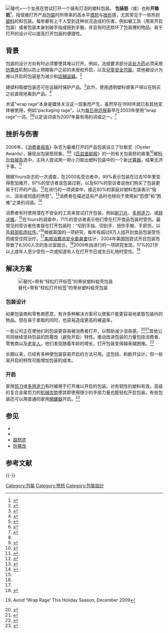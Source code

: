 [[File:Wrap_Rage_Example.jpg|替代=一个女孩在尝试打开一个装有灯泡的塑料包装。]]
'''包装怒'''（{{lang-en|Wrap rage}}或{{lang|en|package rage}}）也称'''开箱怒'''<ref>{{cite web|author1=中国日报网|title=英语热词：收到快递后打不开时的“包装怒”|url=http://edu.qq.com/a/20141112/017529.htm|website=腾讯教育|accessdate=2017-01-02|archive-date=2017-01-03|archive-url=https://web.archive.org/web/20170103012321/http://edu.qq.com/a/20141112/017529.htm|dead-url=no}}</ref>，指很难打开产品[[包裝|包裝]]时所带来的高水平[[憤怒|憤怒]]与[[挫折|挫折]]感，尤其常见于一些热封[[塑料|塑料]]的{{tsl|en|Blister pack|吸塑包装}}和{{tsl|en|Clamshell (container)|蛤壳}}包装。每年都有上千人受到这种状况造成的伤害，例如被工具（用来开启包装）或者包装本身划破手指或扭到手腕，并且有时还损坏了包装裡的物品。易于打开的设计可以提高打开包装的便捷性。

== 背景 ==
包装的设计方向有时必须要使其难以打开。例如，法规要求部分[[非处方药|非处方药]]必须采用[[防篡改|防篡改]]机制以防止预期客户之前的未授权开启，以及[[兒童安全包裝|兒童安全包裝]]。其他被设计为难以开启的包装是为减少{{tsl|en|Package pilferage|包装内容物偷窃}}和[[店舖盜竊|店舖盜竊]]。<ref>{{Cite news|url=http://www.bendbulletin.com/article/20110602/NEWS0107/106020402/|title=Clamshell packaging is being tossed|last=Clifford|first=Stephanie|date=2011-06-02|work={{tsl|en|The Bulletin (Bend)|The Bulletin}}|accessdate=2011-06-06|location=[[本德_(俄勒冈州)|Bend, OR]]|agency={{tsl|en|New York Times News Service}}|archive-date=2013-10-05|archive-url=https://web.archive.org/web/20131005041243/http://www.bendbulletin.com/article/20110602/NEWS0107/106020402/|dead-url=no}}</ref>

硬塑料吸塑包装还可在运输时保护产品。<ref name="ABCNews">{{Cite web|url=http://abcnews.go.com/Business/Video/playerIndex?id=2692861|title=Wrap Rage|accessdate=2009-08-03|date=2006-12-01|publisher=[[ABC_News|ABC News]]|archive-date=2017-01-03|archive-url=https://web.archive.org/web/20170103165232/http://abcnews.go.com/Business/Video/playerIndex?id=2692861|dead-url=no}}</ref>此外，使用透明塑料使客户得以在购买之前直观地看到产品。<ref name="Oyster07">{{Cite web|url=http://www.consumerreports.org/cro/money/shopping/shopping-tips/oyster-awards-3-07/overview/0307_oyster_ov_1.htm|title=The Oyster Awards|accessdate=2009-08-04|date=March 2007|publisher=''{{tsl|en|Consumer Reports}}''|archive-date=2010-03-25|archive-url=https://web.archive.org/web/20100325200920/http://consumerreports.org/cro/money/shopping/shopping-tips/oyster-awards-3-07/overview/0307_oyster_ov_1.htm|dead-url=no}}</ref>

术语“wrap rage”本身是媒体关注这一现象而产生。虽然早在1998年就已有其他变体被使用，例如“packaging rage”。{{tsl|en|Word Spy}}认为[[每日电讯报|每日电讯报]]最早在2003年使用“wrap rage”一词。<ref>{{Cite web|url=http://www.wordspy.com/words/wraprage.asp|title=Wrap rage|accessdate=2009-08-03|date=2005-03-01|publisher={{tsl|en|Word Spy}}|archive-date=2014-07-03|archive-url=https://web.archive.org/web/20140703025103/http://www.wordspy.com/words/wraprage.asp|dead-url=no}}</ref><ref name="Diary">{{Cite web|url=http://www.telegraph.co.uk/finance/comment/citydiary/2868234/City-diary.html|title=City diary|accessdate=2009-08-10|date=2003-11-07|last=Moore|first=James|publisher=''[[The_Daily_Telegraph_(UK)|The Daily Telegraph (UK)]]''|archive-date=2019-06-11|archive-url=https://web.archive.org/web/20190611075850/https://www.telegraph.co.uk/finance/comment/citydiary/2868234/City-diary.html|dead-url=no}}</ref>{{tsl|en|American Dialect Society|美国方言学会}}认定该词语为2007年最有用的词语之一。<ref name="ADS">{{Cite web|url=http://www.americandialect.org/Word-of-the-Year_2007.pdf|title=Word of the Year 2007|accessdate=2009-08-06|date=2008-01-04|publisher={{tsl|en|American Dialect Society}}|archive-date=2021-01-26|archive-url=https://web.archive.org/web/20210126023409/http://www.americandialect.org/Word-of-the-Year_2007.pdf|dead-url=no}}</ref>

== 挫折与伤害 ==
2006年，《[[消费者报告|消费者报告]]》杂志为最难打开的产品包装设立了牡蛎奖（Oyster Awards），展现出包装怒现象。<ref name="Oyster07" /><ref>{{Cite web|url=http://www.consumerreports.org/cro/personal-finance/hardtoopen-packages-306/overview/index.htm|title=The Oyster Awards|accessdate=2009-08-03|date=March 2006|publisher=''Consumer Reports''|archiveurl=https://web.archive.org/web/20070613044108/http://www.consumerreports.org/cro/personal-finance/hardtoopen-packages-306/overview/index.htm|archivedate=2007-06-13|dead-url=no}}</ref>《[[匹兹堡邮报|匹兹堡邮报]]》的一则有关包装怒的故事<ref>{{Cite web|url=http://www.post-gazette.com/pg/06064/665356-51.stm|title=Today's Packages Can Be Murder to Open|accessdate=2009-07-26|date=2006-03-05|last=Carpenter|first=Mackenzie|publisher=''[[Pittsburgh_Post-Gazette|Pittsburgh Post-Gazette]]''|archive-date=2011-06-29|archive-url=https://web.archive.org/web/20110629100633/http://www.post-gazette.com/pg/06064/665356-51.stm|dead-url=no}}</ref>被[[科尔伯报告|科尔伯报告]]选中，主持人{{tsl|en|Stephen Colbert (character)|｜Stephen Colbert}}尝试用一把小刀取出塑料包装中的一个新[[计算器|计算器]]，结果无济于事。<ref>{{Cite web|url=http://www.imdb.com/title/tt0458254/quotes?item=qt0476231|title=Quotes|accessdate=2014-01-12|publisher=[[IMDb|IMDb]]|archive-date=2016-03-04|archive-url=https://web.archive.org/web/20160304183712/http://www.imdb.com/title/tt0458254/quotes?item=qt0476231|dead-url=no}}</ref>

根据Yours杂志的一次调查，在2000名受访者中，99%表示包装在过去10年里变得愈加难开，97%的受访者说包装过剩，以及60%的受访者说他们购买了包装更易于打开的产品。<ref name="Yours">{{Cite web|url=http://news.bbc.co.uk/2/hi/business/3456645.stm|title='Wrap rage' hitting the over-50s|accessdate=2009-08-01|date=2004-02-04|publisher=[[BBC_News|BBC News]]|archive-date=2021-02-11|archive-url=https://web.archive.org/web/20210211190326/http://news.bbc.co.uk/2/hi/business/3456645.stm|dead-url=no}}</ref>在{{le|考克斯商学院|Cox School of Business}}进行的一项调查中，接近80%的家庭对塑料包装表示“恼火、沮丧或彻底的愤怒”。<ref name="Canada">{{Cite web|url=http://www.canada.com/reginaleaderpost/news/weekender/story.html?id=4959f929-0f35-4e5c-8118-cbe90771b5f5&p=2|title=Plastic packaging angers consumers|accessdate=2009-08-10|date=2008-01-26|publisher={{tsl|en|Canada.com}}|deadurl=yes|archiveurl=https://web.archive.org/web/20121110140609/http://www.canada.com/reginaleaderpost/news/weekender/story.html?id=4959f929-0f35-4e5c-8118-cbe90771b5f5&p=2|archivedate=2012-11-10}}</ref>消费者在描述这些产品时也倾向于使用如“怨恨”和“困难”之类的词语。<ref>{{Cite web|url=http://www.washingtonpost.com/wp-dyn/content/article/2005/06/11/AR2005061100199.html|title=But the Dang Thing Won't Open|accessdate=2009-08-01|date=2005-06-12|last=Gemperlein|first=Joyce|publisher=''[[The_Washington_Post|The Washington Post]]''|archive-date=2020-11-12|archive-url=https://web.archive.org/web/20201112204348/https://www.washingtonpost.com/wp-dyn/content/article/2005/06/11/AR2005061100199.html|dead-url=no}}</ref>

消费者有时使用潜在不安全的工具来尝试打开包装，例如[[剃刀片|剃刀片]]、[[多用途刀|多用途刀]]、{{tsl|en|Snips|剪钳}}或[[碎冰锥|碎冰锥]]。<ref name="ABCNews"/>在Yours的调查中，71%的受访者表示他们曾在打开食品包装时受伤。最常见的受访者伤害是在打开包装时：“切到手指、切到手、扭伤手腕、手瘀伤，以及[[肩|肩部]][[肌肉拉伤|肌肉拉伤]]。”<ref name="Yours"/>根据英国的一项研究，每年有超过6万人因开封食品包装受伤而接受住院治疗。<ref name="Diary" />[[美國消費品安全委員會|美國消費品安全委員會]]估计，2004年美国因尝试开启包装而导致了6,500人次的急诊室就诊。<ref name="Wenzel">{{Cite web|url=http://news.cnet.com/8301-11128_3-9912173-54.html|title=Killing the oyster pack|accessdate=2009-08-03|date=2008-04-07|last=Wenzel|first=Elsa|publisher=[[CNET|CNET]]|archive-date=2012-11-02|archive-url=https://web.archive.org/web/20121102082804/http://news.cnet.com/8301-11128_3-9912173-54.html|dead-url=no}}</ref>2009年由{{le|美国医学研究所|National Academy of Medicine}}进行的一项研究发现，17%的21岁以上成年人至少受伤一次或知道有人在打开节日或生日礼物时受伤。<ref>{{cite web |url=http://www.myfamilywellness.org/wraprage |title=存档副本 |accessdate=2009-12-02 |deadurl=yes |archiveurl=https://web.archive.org/web/20101215041821/http://www.myfamilywellness.org/wraprage |archivedate=2010-12-15 }} Avoid 'Wrap Rage' This Holiday Season, December 2009</ref>

== 解决方案 ==
[[File:Packaging_Designed_For_Humans-2.jpg|替代=带有“轻松打开标签”的脊状塑料蛤壳包装]]

=== 包装设计 ===
如果包装商和零售商愿意，有许多种解决方案可以使客户能更容易地拿取包装内的物品。但在易于拿取的同时，也容易造成更高的被盗率。

一些公司正在使他们的包装更容易被消费者打开，以帮助减少沮丧感。<ref>{{Cite web|url=http://consumerist.com/346980/|title=Companies Respond To Wrap-Rage, Design Packaging That Isn't So !@$% Difficult To Open|accessdate=2009-08-03|date=2008-01-20|publisher=''{{tsl|en|The Consumerist}}''|deadurl=yes|archiveurl=http://archive.wikiwix.com/cache/20110929022115/http://consumerist.com/346980/|archivedate=2011年9月29日}}</ref><ref>{{Cite web|url=http://www.amazon.com/gp/help/customer/display.html?nodeId=200285450|title=Amazon Certified Frustration-Free Packaging FAQs|accessdate=2012-06-02|publisher=Amazon.com|archive-date=2020-11-11|archive-url=https://web.archive.org/web/20201111182413/https://www.amazon.com/gp/help/customer/display.html/?nodeId=200285450|dead-url=no}}</ref>其他公司则继续坚持包装的防篡改（避免开启）特性。推动改进包装的力量包括消费者、零售商以及[[老年人|老年人]]，他们发现随着年龄的增长，打开包装变得越来越困难。<ref name="TreeHugger">{{Cite web|url=http://www.treehugger.com/files/2008/02/wrapper_rage_ma.php|title=Wrapper Rage Making Consumers Crazy|accessdate=2009-08-03|date=2008-02-11|last=Alter|first=Lloyd|publisher={{tsl|en|TreeHugger}}|archive-date=2011-09-13|archive-url=https://web.archive.org/web/20110913054323/http://www.treehugger.com/files/2008/02/wrapper_rage_ma.php|dead-url=no}}</ref>

长期以来，已经有多种使包装容易开启的方法可用。这包括{{tsl|en|Perforation|穿孔}}、{{tsl|en|Tear tape|撕带}}和断开设计。但一些易开启的特性可能增加包装的成本。

=== 开启 ===
家用[[剪刀|剪刀]]或[[多用途刀|多用途刀]]有时被用于打开难以开启的包装。{{tsl|en|Snips|锡剪}}对有韧性的塑料有效。高级的复合金属剪刀的[[机械优势|机械优势]]使其即使用很少的手部力量也能轻松开启包装。有些包装还可以用普通的家用[[開罐器|開罐器]]开启。<ref>{{Cite web|url=http://www.moneytalksnews.com/how-to-open-plastic-packaging-without-injuring-yourself/|title=How to Open Plastic Packaging (Without Hurting Yourself)|accessdate=2015-03-31|author=Donofrio, Craig|publisher=MoneyTalksNews|archive-date=2020-11-01|archive-url=https://web.archive.org/web/20201101195459/https://www.moneytalksnews.com/how-to-open-plastic-packaging-without-injuring-yourself/|dead-url=no}}</ref>

== 参见 ==
* {{tsl|en|Computer rage|电脑怒}}
* {{tsl|en|Rage (emotion)|愤怒 (情感)}}
* [[路怒症|路怒症]]
* [[防篡改|防篡改]]

== 参考文献 ==
{{Reflist|colwidth=30em}}

{{-}}
{{包装}}

[[Category:包裝|Category:包裝]]
[[Category:愤怒|Category:愤怒]]
[[Category:包裝設計|Category:包裝設計]]
